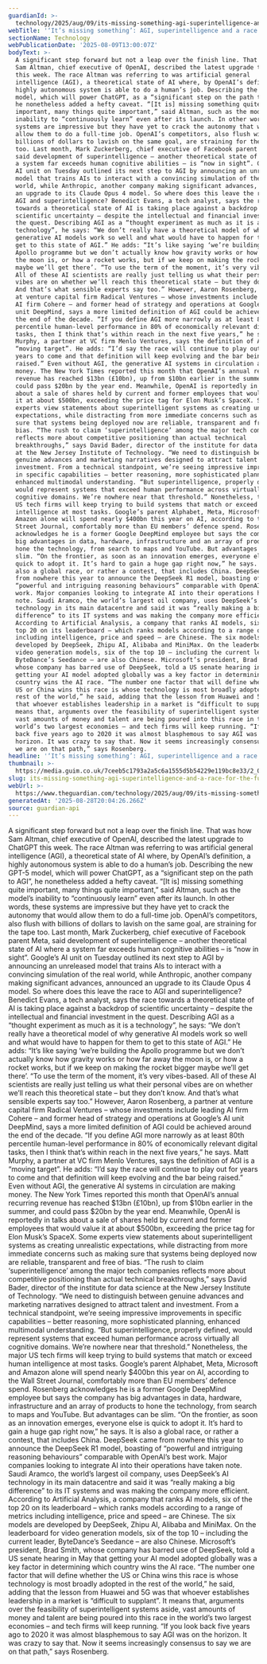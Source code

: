 ```yaml
---
guardianId: >-
  technology/2025/aug/09/its-missing-something-agi-superintelligence-and-a-race-for-the-future
webTitle: '‘It’s missing something’: AGI, superintelligence and a race for the future'
sectionName: Technology
webPublicationDate: '2025-08-09T13:00:07Z'
bodyText: >-
  A significant step forward but not a leap over the finish line. That was how
  Sam Altman, chief executive of OpenAI, described the latest upgrade to ChatGPT
  this week. The race Altman was referring to was artificial general
  intelligence (AGI), a theoretical state of AI where, by OpenAI’s definition, a
  highly autonomous system is able to do a human’s job. Describing the new GPT-5
  model, which will power ChatGPT, as a “significant step on the path to AGI”,
  he nonetheless added a hefty caveat. “[It is] missing something quite
  important, many things quite important,” said Altman, such as the model’s
  inability to “continuously learn” even after its launch. In other words, these
  systems are impressive but they have yet to crack the autonomy that would
  allow them to do a full-time job. OpenAI’s competitors, also flush with
  billions of dollars to lavish on the same goal, are straining for the tape
  too. Last month, Mark Zuckerberg, chief executive of Facebook parent Meta,
  said development of superintelligence – another theoretical state of AI where
  a system far exceeds human cognitive abilities – is “now in sight”. Google’s
  AI unit on Tuesday outlined its next step to AGI by announcing an unreleased
  model that trains AIs to interact with a convincing simulation of the real
  world, while Anthropic, another company making significant advances, announced
  an upgrade to its Claude Opus 4 model. So where does this leave the race to
  AGI and superintelligence? Benedict Evans, a tech analyst, says the race
  towards a theoretical state of AI is taking place against a backdrop of
  scientific uncertainty – despite the intellectual and financial investment in
  the quest. Describing AGI as a “thought experiment as much as it is a
  technology”, he says: “We don’t really have a theoretical model of why
  generative AI models work so well and what would have to happen for them to
  get to this state of AGI.” He adds: “It’s like saying ‘we’re building the
  Apollo programme but we don’t actually know how gravity works or how far away
  the moon is, or how a rocket works, but if we keep on making the rocket bigger
  maybe we’ll get there’. “To use the term of the moment, it’s very vibes-based.
  All of these AI scientists are really just telling us what their personal
  vibes are on whether we’ll reach this theoretical state – but they don’t know.
  And that’s what sensible experts say too.” However, Aaron Rosenberg, a partner
  at venture capital firm Radical Ventures – whose investments include leading
  AI firm Cohere – and former head of strategy and operations at Google’s AI
  unit DeepMind, says a more limited definition of AGI could be achieved around
  the end of the decade. “If you define AGI more narrowly as at least 80th
  percentile human-level performance in 80% of economically relevant digital
  tasks, then I think that’s within reach in the next five years,” he says. Matt
  Murphy, a partner at VC firm Menlo Ventures, says the definition of AGI is a
  “moving target”. He adds: “I’d say the race will continue to play out for
  years to come and that definition will keep evolving and the bar being
  raised.” Even without AGI, the generative AI systems in circulation are making
  money. The New York Times reported this month that OpenAI’s annual recurring
  revenue has reached $13bn (£10bn), up from $10bn earlier in the summer, and
  could pass $20bn by the year end. Meanwhile, OpenAI is reportedly in talks
  about a sale of shares held by current and former employees that would value
  it at about $500bn, exceeding the price tag for Elon Musk’s SpaceX. Some
  experts view statements about superintelligent systems as creating unrealistic
  expectations, while distracting from more immediate concerns such as making
  sure that systems being deployed now are reliable, transparent and free of
  bias. “The rush to claim ‘superintelligence’ among the major tech companies
  reflects more about competitive positioning than actual technical
  breakthroughs,” says David Bader, director of the institute for data science
  at the New Jersey Institute of Technology. “We need to distinguish between
  genuine advances and marketing narratives designed to attract talent and
  investment. From a technical standpoint, we’re seeing impressive improvements
  in specific capabilities – better reasoning, more sophisticated planning,
  enhanced multimodal understanding. “But superintelligence, properly defined,
  would represent systems that exceed human performance across virtually all
  cognitive domains. We’re nowhere near that threshold.” Nonetheless, the major
  US tech firms will keep trying to build systems that match or exceed human
  intelligence at most tasks. Google’s parent Alphabet, Meta, Microsoft and
  Amazon alone will spend nearly $400bn this year on AI, according to the Wall
  Street Journal, comfortably more than EU members’ defence spend. Rosenberg
  acknowledges he is a former Google DeepMind employee but says the company has
  big advantages in data, hardware, infrastructure and an array of products to
  hone the technology, from search to maps and YouTube. But advantages can be
  slim. “On the frontier, as soon as an innovation emerges, everyone else is
  quick to adopt it. It’s hard to gain a huge gap right now,” he says. It is
  also a global race, or rather a contest, that includes China. DeepSeek came
  from nowhere this year to announce the DeepSeek R1 model, boasting of
  “powerful and intriguing reasoning behaviours” comparable with OpenAI’s best
  work. Major companies looking to integrate AI into their operations have taken
  note. Saudi Aramco, the world’s largest oil company, uses DeepSeek’s AI
  technology in its main datacentre and said it was “really making a big
  difference” to its IT systems and was making the company more efficient.
  According to Artificial Analysis, a company that ranks AI models, six of the
  top 20 on its leaderboard – which ranks models according to a range of metrics
  including intelligence, price and speed – are Chinese. The six models are
  developed by DeepSeek, Zhipu AI, Alibaba and MiniMax. On the leaderboard for
  video generation models, six of the top 10 – including the current leader,
  ByteDance’s Seedance – are also Chinese. Microsoft’s president, Brad Smith,
  whose company has barred use of DeepSeek, told a US senate hearing in May that
  getting your AI model adopted globally was a key factor in determining which
  country wins the AI race. “The number one factor that will define whether the
  US or China wins this race is whose technology is most broadly adopted in the
  rest of the world,” he said, adding that the lesson from Huawei and 5G was
  that whoever establishes leadership in a market is “difficult to supplant”. It
  means that, arguments over the feasibility of superintelligent systems aside,
  vast amounts of money and talent are being poured into this race in the
  world’s two largest economies – and tech firms will keep running. “If you look
  back five years ago to 2020 it was almost blasphemous to say AGI was on the
  horizon. It was crazy to say that. Now it seems increasingly consensus to say
  we are on that path,” says Rosenberg.
headline: '‘It’s missing something’: AGI, superintelligence and a race for the future'
thumbnail: >-
  https://media.guim.co.uk/7ceeb5c1793a2a5c6a1555d5b54229e119bc8e33/2_0_3326_2661/500.jpg
slug: its-missing-something-agi-superintelligence-and-a-race-for-the-future
webUrl: >-
  https://www.theguardian.com/technology/2025/aug/09/its-missing-something-agi-superintelligence-and-a-race-for-the-future
generatedAt: '2025-08-28T20:04:26.266Z'
source: guardian-api
---
```

A significant step forward but not a leap over the finish line. That was how Sam Altman, chief executive of OpenAI, described the latest upgrade to ChatGPT this week. The race Altman was referring to was artificial general intelligence (AGI), a theoretical state of AI where, by OpenAI’s definition, a highly autonomous system is able to do a human’s job. Describing the new GPT-5 model, which will power ChatGPT, as a “significant step on the path to AGI”, he nonetheless added a hefty caveat. “[It is] missing something quite important, many things quite important,” said Altman, such as the model’s inability to “continuously learn” even after its launch. In other words, these systems are impressive but they have yet to crack the autonomy that would allow them to do a full-time job. OpenAI’s competitors, also flush with billions of dollars to lavish on the same goal, are straining for the tape too. Last month, Mark Zuckerberg, chief executive of Facebook parent Meta, said development of superintelligence – another theoretical state of AI where a system far exceeds human cognitive abilities – is “now in sight”. Google’s AI unit on Tuesday outlined its next step to AGI by announcing an unreleased model that trains AIs to interact with a convincing simulation of the real world, while Anthropic, another company making significant advances, announced an upgrade to its Claude Opus 4 model. So where does this leave the race to AGI and superintelligence? Benedict Evans, a tech analyst, says the race towards a theoretical state of AI is taking place against a backdrop of scientific uncertainty – despite the intellectual and financial investment in the quest. Describing AGI as a “thought experiment as much as it is a technology”, he says: “We don’t really have a theoretical model of why generative AI models work so well and what would have to happen for them to get to this state of AGI.” He adds: “It’s like saying ‘we’re building the Apollo programme but we don’t actually know how gravity works or how far away the moon is, or how a rocket works, but if we keep on making the rocket bigger maybe we’ll get there’. “To use the term of the moment, it’s very vibes-based. All of these AI scientists are really just telling us what their personal vibes are on whether we’ll reach this theoretical state – but they don’t know. And that’s what sensible experts say too.” However, Aaron Rosenberg, a partner at venture capital firm Radical Ventures – whose investments include leading AI firm Cohere – and former head of strategy and operations at Google’s AI unit DeepMind, says a more limited definition of AGI could be achieved around the end of the decade. “If you define AGI more narrowly as at least 80th percentile human-level performance in 80% of economically relevant digital tasks, then I think that’s within reach in the next five years,” he says. Matt Murphy, a partner at VC firm Menlo Ventures, says the definition of AGI is a “moving target”. He adds: “I’d say the race will continue to play out for years to come and that definition will keep evolving and the bar being raised.” Even without AGI, the generative AI systems in circulation are making money. The New York Times reported this month that OpenAI’s annual recurring revenue has reached $13bn (£10bn), up from $10bn earlier in the summer, and could pass $20bn by the year end. Meanwhile, OpenAI is reportedly in talks about a sale of shares held by current and former employees that would value it at about $500bn, exceeding the price tag for Elon Musk’s SpaceX. Some experts view statements about superintelligent systems as creating unrealistic expectations, while distracting from more immediate concerns such as making sure that systems being deployed now are reliable, transparent and free of bias. “The rush to claim ‘superintelligence’ among the major tech companies reflects more about competitive positioning than actual technical breakthroughs,” says David Bader, director of the institute for data science at the New Jersey Institute of Technology. “We need to distinguish between genuine advances and marketing narratives designed to attract talent and investment. From a technical standpoint, we’re seeing impressive improvements in specific capabilities – better reasoning, more sophisticated planning, enhanced multimodal understanding. “But superintelligence, properly defined, would represent systems that exceed human performance across virtually all cognitive domains. We’re nowhere near that threshold.” Nonetheless, the major US tech firms will keep trying to build systems that match or exceed human intelligence at most tasks. Google’s parent Alphabet, Meta, Microsoft and Amazon alone will spend nearly $400bn this year on AI, according to the Wall Street Journal, comfortably more than EU members’ defence spend. Rosenberg acknowledges he is a former Google DeepMind employee but says the company has big advantages in data, hardware, infrastructure and an array of products to hone the technology, from search to maps and YouTube. But advantages can be slim. “On the frontier, as soon as an innovation emerges, everyone else is quick to adopt it. It’s hard to gain a huge gap right now,” he says. It is also a global race, or rather a contest, that includes China. DeepSeek came from nowhere this year to announce the DeepSeek R1 model, boasting of “powerful and intriguing reasoning behaviours” comparable with OpenAI’s best work. Major companies looking to integrate AI into their operations have taken note. Saudi Aramco, the world’s largest oil company, uses DeepSeek’s AI technology in its main datacentre and said it was “really making a big difference” to its IT systems and was making the company more efficient. According to Artificial Analysis, a company that ranks AI models, six of the top 20 on its leaderboard – which ranks models according to a range of metrics including intelligence, price and speed – are Chinese. The six models are developed by DeepSeek, Zhipu AI, Alibaba and MiniMax. On the leaderboard for video generation models, six of the top 10 – including the current leader, ByteDance’s Seedance – are also Chinese. Microsoft’s president, Brad Smith, whose company has barred use of DeepSeek, told a US senate hearing in May that getting your AI model adopted globally was a key factor in determining which country wins the AI race. “The number one factor that will define whether the US or China wins this race is whose technology is most broadly adopted in the rest of the world,” he said, adding that the lesson from Huawei and 5G was that whoever establishes leadership in a market is “difficult to supplant”. It means that, arguments over the feasibility of superintelligent systems aside, vast amounts of money and talent are being poured into this race in the world’s two largest economies – and tech firms will keep running. “If you look back five years ago to 2020 it was almost blasphemous to say AGI was on the horizon. It was crazy to say that. Now it seems increasingly consensus to say we are on that path,” says Rosenberg.
